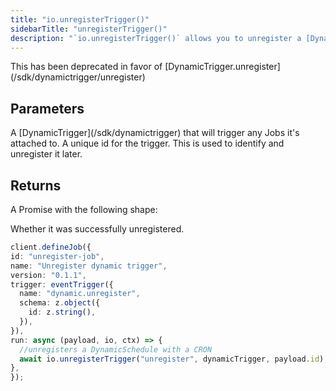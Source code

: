 ```yaml
---
title: "io.unregisterTrigger()"
sidebarTitle: "unregisterTrigger()"
description: "`io.unregisterTrigger()` allows you to unregister a [DynamicTrigger](/sdk/dynamictrigger) that was previously registered with `io.registerTrigger()`."
---
```


<Warning>
  This has been deprecated in favor of [DynamicTrigger.unregister](/sdk/dynamictrigger/unregister)
</Warning>

## Parameters

<Snippet file="stable-key-param.mdx" />
<ResponseField name="dynamicTrigger" type="DynamicTrigger" required>
  A [DynamicTrigger](/sdk/dynamictrigger) that will trigger any Jobs it's attached to.
</ResponseField>
<ResponseField name="id" type="string" required>
  A unique id for the trigger. This is used to identify and unregister it later.
</ResponseField>

## Returns

A Promise with the following shape:

<ResponseField name="ok" type="boolean" required>
  Whether it was successfully unregistered.
</ResponseField>

<RequestExample>
  
  ```typescript
client.defineJob({
  id: "unregister-job",
  name: "Unregister dynamic trigger",
  version: "0.1.1",
  trigger: eventTrigger({
    name: "dynamic.unregister",
    schema: z.object({
      id: z.string(),
    }),
  }),
  run: async (payload, io, ctx) => {
    //unregisters a DynamicSchedule with a CRON 
    await io.unregisterTrigger("unregister", dynamicTrigger, payload.id);
},
});
```

</RequestExample>
